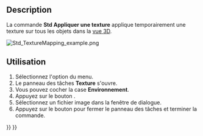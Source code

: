 <languages/>

<div class="mw-translate-fuzzy">
{{Docnav/fr
|[[Part_SectionCut/fr|Coupe persistante]]
|[[Std_ToggleVisibility/fr|Basculer visibilité]]
|[[Std_View_Menu/fr|Menu Affichage]]
|IconL=Part_SectionCut.svg
|IconR=Std_ToggleVisibility.svg
|IconC=Freecad.svg
}}
</div>

{{GuiCommand/fr
|Name=Std TextureMapping
|Name/fr=Std Appliquer une texture
|MenuLocation=Affichage → Appliquer une texture...
|Workbenches=Tous
}}

==Description==

La commande '''Std Appliquer une texture''' applique temporairement une texture sur tous les objets dans la [[3D view/fr|vue 3D]].

[[Image:Std_TextureMapping_example.png]]
{{Caption|Deux objets recevant une image d'un motif en damier de 120 x 120 pixels }}

<span id="Usage"></span>
==Utilisation==

# Sélectionnez l'option {{MenuCommand|Affichage → [[Image:Std_TextureMapping.svg|16px]] Appliquer une texture...}} du menu.
# Le panneau des tâches '''Texture''' s'ouvre.
# Vous pouvez cocher la case '''Environnement'''.
# Appuyez sur le bouton {{Button|...}}.
# Sélectionnez un fichier image dans la fenêtre de dialogue.
# Appuyez sur le bouton {{Button|Fermer}} pour fermer le panneau des tâches et terminer la commande.


<div class="mw-translate-fuzzy">
{{Docnav/fr
|[[Part_SectionCut/fr|Coupe persistante]]
|[[Std_ToggleVisibility/fr|Basculer visibilité]]
|[[Std_View_Menu/fr|Menu Affichage]]
|IconL=Part_SectionCut.svg
|IconR=Std_ToggleVisibility.svg
|IconC=Freecad.svg
}}
</div>

{{Std_Base_navi{{#translation:}}}}
{{Userdocnavi{{#translation:}}}}
